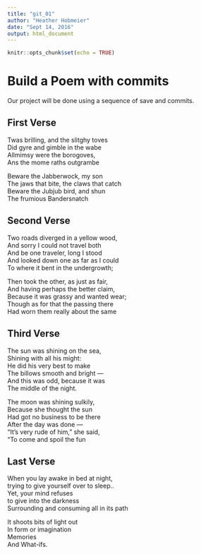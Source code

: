```yaml
---
title: "git_01"
author: "Heather Hobmeier"
date: "Sept 14, 2016"
output: html_document
---
```


```r
knitr::opts_chunk$set(echo = TRUE)
```
# Build a Poem with commits
Our project will be done using a sequence of save and commits.

## First Verse 
Twas brilling, and the slitghy toves                        
Did gyre and gimble in the wabe                           
Allmimsy were the borogoves,                             
Ans the mome raths outgrambe                               
  
Beware the Jabberwock, my son                           
The jaws that bite, the claws that catch                   
Beware the Jubjub bird, and shun                           
The frumious Bandersnatch                                

## Second Verse
Two roads diverged in a yellow wood,                      
And sorry I could not travel both                          
And be one traveler, long I stood                         
And looked down one as far as I could                      
To where it bent in the undergrowth;                        

Then took the other, as just as fair,                        
And having perhaps the better claim,                        
Because it was grassy and wanted wear;                      
Though as for that the passing there                       
Had worn them really about the same                        

## Third Verse
The sun was shining on the sea,                            
      Shining with all his might:                          
He did his very best to make                               
      The billows smooth and bright —                      
And this was odd, because it was                            
      The middle of the night.                            

The moon was shining sulkily,                          
      Because she thought the sun                           
Had got no business to be there                            
      After the day was done —                              
"It's very rude of him," she said,                    
      "To come and spoil the fun                          

## Last Verse
When you lay awake in bed at night,                     
trying to give yourself over to sleep..                   
Yet, your mind refuses                                  
to give into the darkness                               
Surrounding and consuming all in its path                 
    
It shoots bits of light out                           
In form or imagination                                
Memories                                        
And What-ifs.                                          
